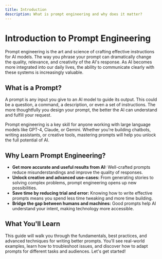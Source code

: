 ```yaml
---
title: Introduction
description: What is prompt engineering and why does it matter?
---
```


# Introduction to Prompt Engineering

Prompt engineering is the art and science of crafting effective instructions for AI models. The way you phrase your prompt can dramatically change the quality, relevance, and creativity of the AI's response. As AI becomes more integrated into our daily lives, the ability to communicate clearly with these systems is increasingly valuable.

## What is a Prompt?

A prompt is any input you give to an AI model to guide its output. This could be a question, a command, a description, or even a set of instructions. The more thoughtfully you design your prompt, the better the AI can understand and fulfill your request.

<Callout type="info">
  Prompt engineering is a key skill for anyone working with large language
  models like GPT-4, Claude, or Gemini. Whether you're building chatbots,
  writing assistants, or creative tools, mastering prompts will help you unlock
  the full potential of AI.
</Callout>

## Why Learn Prompt Engineering?

- **Get more accurate and useful results from AI:** Well-crafted prompts reduce misunderstandings and improve the quality of responses.
- **Unlock creative and advanced use-cases:** From generating stories to solving complex problems, prompt engineering opens up new possibilities.
- **Save time by reducing trial and error:** Knowing how to write effective prompts means you spend less time tweaking and more time building.
- **Bridge the gap between humans and machines:** Good prompts help AI understand your intent, making technology more accessible.

## What You'll Learn

This guide will walk you through the fundamentals, best practices, and advanced techniques for writing better prompts. You'll see real-world examples, learn how to troubleshoot issues, and discover how to adapt prompts for different tasks and audiences. Let's get started!

